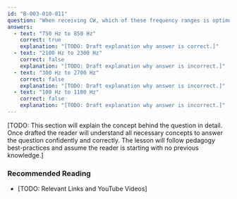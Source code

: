 ```yaml
---
id: "B-003-010-011"
question: "When receiving CW, which of these frequency ranges is optimum for a band-pass filter?"
answers:
  - text: "750 Hz to 850 Hz"
    correct: true
    explanation: "[TODO: Draft explanation why answer is correct.]"
  - text: "2100 Hz to 2300 Hz"
    correct: false
    explanation: "[TODO: Draft explanation why answer is incorrect.]"
  - text: "300 Hz to 2700 Hz"
    correct: false
    explanation: "[TODO: Draft explanation why answer is incorrect.]"
  - text: "100 Hz to 1100 Hz"
    correct: false
    explanation: "[TODO: Draft explanation why answer is incorrect.]"
---
```


[TODO: This section will explain the concept behind the question in detail. Once drafted the reader will understand all necessary concepts to answer the question confidently and correctly. The lesson will follow pedagogy best-practices and assume the reader is starting with no previous knowledge.]

### Recommended Reading

- [TODO: Relevant Links and YouTube Videos]
